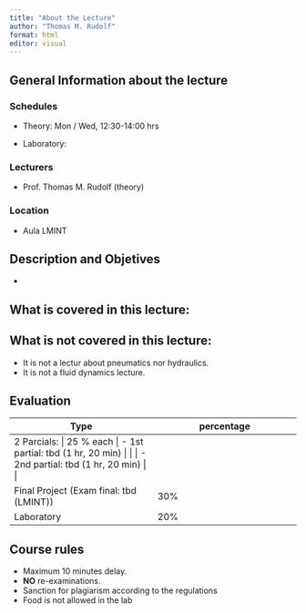 ```yaml
---
title: "About the Lecture"
author: "Thomas M. Rudolf"
format: html
editor: visual
---
```


## General Information about the lecture

### Schedules

-   Theory: Mon / Wed, 12:30-14:00 hrs

-   Laboratory:

### Lecturers

-   Prof. Thomas M. Rudolf (theory)

### Location

-   Aula LMINT

## Description and Objetives

-   

## What is covered in this lecture:

## What is not covered in this lecture:

-   It is not a lectur about pneumatics nor hydraulics.
-   It is not a fluid dynamics lecture.

## Evaluation

| Type | percentage |
|----|----|
| 2 Parcials: \| 25 % each \| - 1st partial: tbd (1 hr, 20 min) \| \| \| - 2nd partial: tbd (1 hr, 20 min) \| \| |  |
| Final Project (Exam final: tbd (LMINT)) | 30% |
| Laboratory | 20% |

## Course rules

-   Maximum 10 minutes delay.
-   **NO** re-examinations.
-   Sanction for plagiarism according to the regulations
-   Food is not allowed in the lab

